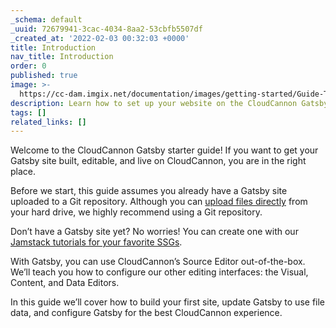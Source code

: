 ```yaml
---
_schema: default
_uuid: 72679941-3cac-4034-8aa2-53cbfb5507df
_created_at: '2022-02-03 00:32:03 +0000'
title: Introduction
nav_title: Introduction
order: 0
published: true
image: >-
  https://cc-dam.imgix.net/documentation/images/getting-started/Guide-Thumbnails/CloudCannon-Getting-Started-Thumbnail-Gatsby.png
description: Learn how to set up your website on the CloudCannon Gatsby CMS.
tags: []
related_links: []
---
```

Welcome to the CloudCannon Gatsby starter guide! If you want to get your Gatsby site built, editable, and live on CloudCannon, you are in the right place.

Before we start, this guide assumes you already have a Gatsby site uploaded to a Git repository. Although you can [upload files directly](/documentation/articles/add-files-with-direct-upload) from your hard drive, we highly recommend using a Git repository.

Don’t have a Gatsby site yet? No worries! You can create one with our [Jamstack tutorials for your favorite SSGs](/tutorials).

With Gatsby, you can use CloudCannon’s Source Editor out-of-the-box. We’ll teach you how to configure our other editing interfaces: the Visual, Content, and Data Editors.

In this guide we’ll cover how to build your first site, update Gatsby to use file data, and configure Gatsby for the best CloudCannon experience.